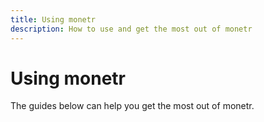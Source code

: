 ```yaml
---
title: Using monetr
description: How to use and get the most out of monetr
---
```



# Using monetr

The guides below can help you get the most out of monetr.

<Cards>
  <Cards.Card
    title="Starting Fresh"
    href="/documentation/use/starting_fresh"
  />
</Cards>
